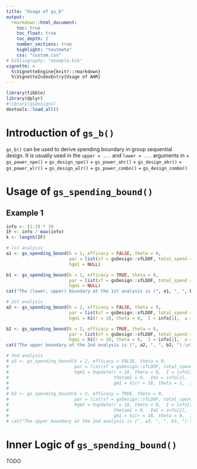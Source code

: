 ```yaml
---
title: "Usage of gs_b"
output:
  rmarkdown::html_document:
    toc: true
    toc_float: true
    toc_depth: 2
    number_sections: true
    highlight: "textmate"
    css: "custom.css"
# bibliography: "example.bib"
vignette: >
  %\VignetteEngine{knitr::rmarkdown}
  %\VignetteIndexEntry{Usage of AHR}
---
```


```r
library(tibble)
library(dplyr)
#library(gsDesign2)
devtools::load_all()
```

# Introduction of `gs_b()`

`gs_b()` can be used to derive spending boundary in group sequential design. It is usually used in the `upper = ...` and `lower = ...` arguments in 
+ `gs_power_npe()`
+ `gs_design_npe()`
+ `gs_power_ahr()`
+ `gs_design_ahr()`
+ `gs_power_wlr()`
+ `gs_design_wlr()`
+ `gs_power_combo()`
+ `gs_design_combo()`

# Usage of `gs_spending_bound()`

## Example 1


```r
info <- (1:3) * 10
IF <- info / max(info)
k <- length(IF)

# 1st analysis
a1 <- gs_spending_bound(k = 1, efficacy = FALSE, theta = 0,
                        par = list(sf = gsDesign::sfLDOF, total_spend = 0.025, timing = IF, param = NULL), 
                        hgm1 = NULL)

b1 <- gs_spending_bound(k = 1, efficacy = TRUE, theta = 0,
                        par = list(sf = gsDesign::sfLDOF, total_spend = 0.025, timing = IF, param = NULL), 
                        hgm1 = NULL)
cat("The (lower, upper) boundary at the 1st analysis is (", a1, ", ", b1, ").\n")

# 2st analysis
a2 <- gs_spending_bound(k = 2, efficacy = FALSE, theta = 0,
                        par = list(sf = gsDesign::sfLDOF, total_spend = 0.025, timing = IF, param = NULL), 
                        hgm1 = h1(r = 18, theta = 0,  I = info[1],  a = a1, b = b1))

b2 <- gs_spending_bound(k = 2, efficacy = TRUE, theta = 0,
                        par = list(sf = gsDesign::sfLDOF, total_spend = 0.025, timing = IF, param = NULL), 
                        hgm1 = h1(r = 18, theta = 0,  I = info[1],  a = a1, b = b1))
cat("The upper boundary at the 2nd analysis is (", a2, ", ", b2, ").\n")

# 3nd analysis
# a3 <- gs_spending_bound(k = 2, efficacy = FALSE, theta = 0,
#                         par = list(sf = gsDesign::sfLDOF, total_spend = 0.025, timing = IF, param = NULL), 
#                         hgm1 = hupdate(r = 18, theta = 0,  I = info[2],  a = a2, b = b2, 
#                                        thetam1 = 0,  Im1 = info[2],  
#                                        gm1 = h1(r = 18, theta = 1,  I = info[1],  a = a1, b = b1)))
# 
# b3 <- gs_spending_bound(k = 2, efficacy = TRUE, theta = 0,
#                         par = list(sf = gsDesign::sfLDOF, total_spend = 0.025, timing = IF, param = NULL), 
#                         hgm1 = hupdate(r = 18, theta = 0,  I = info[2],  a = a2, b = b2, 
#                                        thetam1 = 0,  Im1 = info[2],  
#                                        gm1 = h1(r = 18, theta = 0,  I = info[1],  a = a1, b = b1)))
# cat("The upper boundary at the 2nd analysis is (", a3, ", ", b3, ").\n")
```



# Inner Logic of `gs_spending_bound()`

TODO


